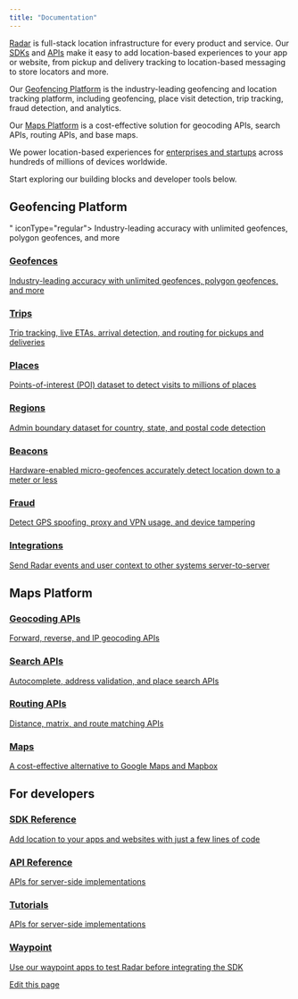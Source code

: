 ```yaml
---
title: "Documentation"
---
```


[Radar](https://radar.com/) is full-stack location infrastructure for every product and service. Our [SDKs](https://docs.radar.com/sdk) and [APIs](https://docs.radar.com/api) make it easy to add location-based experiences to your app or website, from pickup and delivery tracking to location-based messaging to store locators and more.

Our [Geofencing Platform](https://docs.radar.com/geofencing/overview) is the industry-leading geofencing and location tracking platform, including geofencing, place visit detection, trip tracking, fraud detection, and analytics.

Our [Maps Platform](https://docs.radar.com/maps/overview) is a cost-effective solution for geocoding APIs, search APIs, routing APIs, and base maps.

We power location-based experiences for [enterprises and startups](https://radar.com/customers) across hundreds of millions of devices worldwide.

Start exploring our building blocks and developer tools below.

## Geofencing Platform

<CardGroup cols={2}>
  <Card title="Geofences" 
    icon="xmlns="http://www.w3.org/2000/svg"
    width={36}
    height={36}
    fill="none"
    {...props}
  >
    <rect width={36} height={36} fill="#FF6F00" rx={18} />
    <path
      fill="#fff"
      fillRule="evenodd"
      d="M18.165 10.5a4.56 4.56 0 0 1 4.342 4.552v.194c0 2.69-3.64 6.57-4.021 6.966a.811.811 0 0 1-.53.239.811.811 0 0 1-.531-.24c-.374-.396-4.021-4.275-4.021-6.965v-.194c0-2.444 1.92-4.44 4.342-4.552h.419Zm-1.929 4.552a1.711 1.711 0 1 0 3.423 0c0-.95-.762-1.712-1.711-1.712-.95 0-1.712.762-1.712 1.712Zm5.62 5.403c.105-.142.195-.276.285-.418l.007-.008c1.129.568 1.809 1.383 1.809 2.31 0 1.8-2.564 3.161-5.957 3.161s-5.957-1.36-5.957-3.162c0-.911.658-1.711 1.75-2.279.082.127.164.254.26.389.21.299.42.575.629.844-.733.33-1.151.725-1.151 1.046 0 .666 1.778 1.667 4.462 1.667 2.683 0 4.462-1.001 4.462-1.666 0-.33-.441-.74-1.204-1.07l.073-.095c.173-.225.356-.463.533-.719Z"
      clipRule="evenodd"
    />" 
    iconType="regular">
    Industry-leading accuracy with unlimited geofences, polygon geofences, and more
  </Card>
</CardGroup>

### [Geofences](/geofences)

[Industry-leading accuracy with unlimited geofences, polygon geofences, and more](/geofences)

### [Trips](/trip-tracking)

[Trip tracking, live ETAs, arrival detection, and routing for pickups and deliveries](/trip-tracking)

### [Places](/places)

[Points-of-interest (POI) dataset to detect visits to millions of places](/places)

### [Regions](/regions)

[Admin boundary dataset for country, state, and postal code detection](/regions)

### [Beacons](/beacons)

[Hardware-enabled micro-geofences accurately detect location down to a meter or less](/beacons)

### [Fraud](/fraud)

[Detect GPS spoofing, proxy and VPN usage, and device tampering](/fraud)

### [Integrations](/integrations)

[Send Radar events and user context to other systems server-to-server](/integrations)

## Maps Platform

### [Geocoding APIs](/maps/geocoding)

[Forward, reverse, and IP geocoding APIs](/maps/geocoding)

### [Search APIs](/maps/search)

[Autocomplete, address validation, and place search APIs](/maps/search)

### [Routing APIs](/maps/routing)

[Distance, matrix, and route matching APIs](/maps/routing)

### [Maps](/maps/maps)

[A cost-effective alternative to Google Maps and Mapbox](/maps/maps)

## For developers

### [SDK Reference](/sdk)

[Add location to your apps and websites with just a few lines of code](/sdk)

### [API Reference](/api)

[APIs for server-side implementations](/api)

### [Tutorials](/tutorials)

[APIs for server-side implementations](/tutorials)

### [Waypoint](/waypoint)

[Use our waypoint apps to test Radar before integrating the SDK](/waypoint)

[Edit this page](https://github.com/radarlabs/docs/edit/main/docs/overview.mdx)